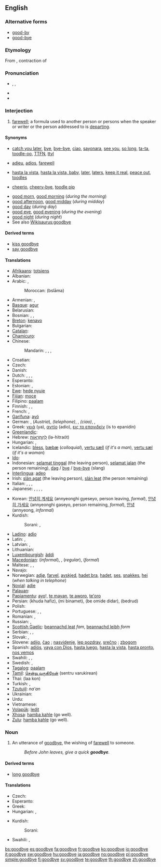 ==English==

===Alternative forms===
* [[good-by]]
* [[good-bye]]

===Etymology===
From {{etyl|enm|en}} {{term|godbwye||lang=enm}}, contraction of {{term||[[God]] [[be]] [[with]] [[ye]]}}

===Pronunciation===
* {{enPR|go͝odbīʹ}}, {{IPA|/gʊdˈbaɪ/}}, {{SAMPA|/gUd"baI/}}
* {{audio|En-us-goodbye.ogg|Audio (US)}}
* {{rhymes|aɪ}}

===Interjection===
{{en-intj}}

# [[farewell]]; a formula used to another person or persons when the speaker or writer or the person addressed to is [[depart]]ing.

====Synonyms====
* {{a|informal}} [[catch you later]], [[bye]], [[bye-bye]], [[ciao]], [[sayonara]], [[see you]], [[so long]], [[ta-ta]], [[toodle-oo]], [[TTFN]], [[ttyl]]
* {{a|formal}} [[adieu]], [[adios]], [[farewell]]
* {{a|slang}} [[hasta la vista]], [[hasta la vista, baby]], [[later]], [[laters]], [[keep it real]], [[peace out]], [[toodles]]
* {{a|UK, informal}} [[cheerio]], [[cheery-bye]], [[toodle pip]] {{a|dated}}
<!--no: just an incorrect spelling of "bye-bye": * [[buh-bye]] (''slang'')-->
* [[good morn]], [[good morning]] (''during the morning'')
* [[good afternoon]], [[good midday]] (''during midday'')
* [[good day]] (''during day'')
* [[good eve]], [[good evening]] (''during the evening'')
* [[good night]] (''during night'')
* See also [[Wikisaurus:goodbye]]

====Derived terms====
* [[kiss goodbye]]
* [[say goodbye]]

====Translations====
{{trans-top|farewell}}
* [[Afrikaans]]: [[totsiens]]
* Albanian: {{t-|sq|mirë u pafshim|xs=Albanian}}
* Arabic: {{t|ar|مع السلامة|tr=má`a al-salaama|sc=Arab}},  {{t|ar|إلى اللقاء|tr='ilaa al-liqaa'|sc=Arab}}
*: Moroccan: {{Arab|[[بسلامة]]}} (bslāma)
* Armenian: {{t-|hy|ցտեսություն|tr=c’tesut’yun|sc=Armn|xs=Armenian}}, {{t|hy|հաջողություն|tr=haǰoġut’yun|sc=Armn|xs=Armenian}}
* [[Basque]]: [[agur]]
* Belarusian: {{t|be|да пабачэння|tr=da pabáčennja|sc=Cyrl}}
* Bosnian: {{t-|bs|zbogom}}, {{t-|bs|pozdrav}}, {{t-|bs|doviđenja}}
* [[Breton]]: [[kenavo]]
* Bulgarian: {{t+|bg|довиждане|tr=dovizhdane|sc=Cyrl}}
* [[Catalan]]: {{t-|ca|adéu}}
* [[Chamicuro]]: {{tø|ccc|alyos}}
* Chinese:
*: Mandarin: {{t|zh|再見|sc=Hani}},  {{t|zh|再见|tr=zàijiàn|sc=Hani}},  {{t|zh|再會|sc=Hani}},  {{t|zh|再会|tr=zàihuì|sc=Hani}}
* Croatian: {{t-|hr|do viđenja}}
* Czech: {{t-|cs|na shledanou}}
* Danish: {{t+|da|farvel}}
* Dutch: {{t+|nl|tot ziens}}, {{t-|nl|doei}}, {{t+|nl|dag}}, {{t-|nl|houdoe}}
* Esperanto: {{t-|eo|adiaŭ|xs=Esperanto}}
* Estonian: {{t-|et|head aega}}, {{t-|et|nägemist}}
* [[Ewe]]: [[hede nyuie]]
* [[Fijian]]: [[moce]]
* Filipino: [[paalam]]
* Finnish: {{t-|fi|näkemiin}}, {{t+|fi|hyvästi}}, {{t-|fi|jäähyväiset}}
* French: {{t+|fr|au revoir}}, {{t+|fr|adieu}}
* [[Garífuna]]: [[ayó]]
* German: {{t|de|auf Wiedersehen}}, {{t|de|auf Wiederschauen}} (''Austria''), {{t|de|auf Wiederhören}} ''(telephone)'', {{t|de|tschüss}}, {{t|de|tschau}} ''(ciao)'', {{t|de|bis später}}, {{t|de|bis bald}}
* Greek: [[γειά]] (ya), [[αντίο]] (adio), [[εις το επανιδείν]] (is to epanidin)
* [[Greenlandic]]: {{t-|kl|baj|xs=Greenlandic}}
* Hebrew: [[להתראות|לְהִתְרָאוֹת]] (lə-hitraót)
* Hungarian: {{t+|hu|viszlát}}, {{t+|hu|viszontlátásra}}
* Icelandic: [[bless]], [[bæ]][[bæ]] (''colloquial''), [[vertu sæll]] (''if it's a man''), [[vertu sæl]] (''if it's a woman'')
* [[Ido]]: {{t|io|til rivido|xs=Ido}}
* Indonesian: [[selamat tinggal]] (the leaving person), [[selamat jalan]] (the person remaining), [[dag]] / [[bye]] / [[bye-bye]] (slang)
* [[Interlingua]]: [[adeo]]
* Irish: [[slán agat]] (the leaving person), [[slán leat]] (the person remaining)
* Italian: {{t+|it|arrivederci}}, {{t-|it|arrivederla}}, {{t+|it|addio}}, {{t+|it|ciao}}
* Japanese: {{t|ja|さようなら|tr=sayōnara|sc=Jpan}},  {{qualifier|leaving, formal}} {{t|ja|失礼します|tr=しつれいします, shitsurei-shimasu|sc=Jpan}},  {{t|ja|それでは|tr=sore dewa|sc=Jpan}},  {{t|ja|では|tr=dewa|sc=Jpan}},  {{qualifier|informal}} {{t|ja|じゃあ|tr=jā|sc=Jpan}}
{{trans-mid}}
* Korean: [[안녕히 계세요]] (annyeonghi gyeseyo, person leaving, ''formal''), [[안녕히 가세요]] (annyeonghi gaseyo, person remaining, ''formal''), [[안녕]] (annyeong, ''informal'')
* Kurdish:
*: Sorani: {{t|ku|خوا حافیز|tr=xwa hafîz|sc=ku-Arab}}, {{t|ku|خوات له‌گه‌ڵ|tr=xwat legell|sc=ku-Arab}}
* [[Ladino]]: [[adio]]
* Latin: {{t+|la|ave}}, {{t-|la|vale}}
* Latvian: {{t-|lv|atā|xs=Latvian}}, {{t-|lv|visu labu|xs=Latvian}}
* Lithuanian: {{t-|lt|viso gero|xs=Lithuanian}}
* [[Luxembourgish]]: [[äddi]]
* [[Macedonian]]: {{t|mk|чао|tr=čáо|sc=Cyrl|xs=Macedonian}} (''informal''),  {{t|mk|пријатно|tr=príjatno|sc=Cyrl|xs=Macedonian}} , {{t|mk|со здравје|tr=so zdrávje|sc=Cyrl|xs=Macedonian}}(''regular''),  {{t|mk|довидување|tr=dovidúvanje|sc=Cyrl|xs=Macedonian}} (''formal'')
* Maltese: {{t-|mt|ċaw|xs=Maltese}}, {{t-|mt|ċaw ċaw|xs=Maltese}}, {{t-|mt|saħħa|xs=Maltese}}
* Navajo: {{tø|nv|hágoónee'}}
* Norwegian: [[adjø]], [[farvel]], [[avskjed]], [[hadet bra]], [[hadet]], [[ses]], [[snakkes]], [[hei]] (''when talking in telephone'')
* [[Novial]]: [[adie]]
* [[Palauan]]: {{tø|pau|mechikung|xs=Palauan}}
* [[Papiamentu]]: [[ayo]]!, [[te mayan]], [[te aworo]], [[te'oro]]
* Persian: {{fa-Arab|[[خدا حافظ]]}} (khuda hafiz), {{fa-Arab|[[می بینمت]]}} (mi binamet), {{fa-Arab|[[به امید دیدار]]}} (be omide didar), {{fa-Arab|[[بدرود]]}} (bedrud)
* Polish: {{t+|pl|do widzenia}}
* Portuguese: {{t+|pt|adeus}}, {{t-|pt|até-logo}}, {{t-|pt|passe-bem}}
* Romanian: {{t-|ro|la revedere}}, {{t-|ro|pa}}
* Russian: {{t-|ru|до свидания|tr=do svidán[i]ja|sc=Cyrl}}, {{t+|ru|пока|tr=poká|sc=Cyrl}}
* [[Scottish Gaelic]]: [[beannachd leat]] ''fam'', [[beannachd leibh]] ''form''
* Serbian: {{t-|sr|zbogom}}, {{t-|sr|pozdrav}}, {{t-|sr|doviđenja}}
* Slovak: {{t-|sk|zbohom}}, {{t-|sk|do videnia}}
* Slovene: [[adijo]], [[čao]] {{informal}}; [[nasvidenje]], [[lep pozdrav]], [[srečno]] {{formal}}; [[zbogom]] {{archaic}}
* Spanish: [[adiós]], [[vaya con Dios]], [[hasta luego]], [[hasta la vista]], [[hasta pronto]], [[nos vemos]]
* Swahili: {{t+|sw|kwaheri|xs=Swahili}}, {{t-|sw|tuonane tena|xs=Swahili}},  {{t|sw|majaliwea|xs=Swahili}}
* Swedish: {{t+|sv|adjö}}, {{t+|sv|hej då}}
* [[Tagalog]]: [[paalam]]
* [[Tamil]]: [[சென்று வருகிறேன்]] (sentru varukirean)
* Thai: {{Thai|[[ลาก่อน]]}} (laa kon)
* Turkish: {{t-|tr|Allah'a ısmarladık}}, {{t-|tr|gule gule}}
* [[Tzutujil]]: ''na'an''
* Ukrainian: {{t-|uk|до побачення|tr=do pobáčennja|sc=Cyrl|xs=Ukrainian}}
* Urdu: {{t-|ur|خدا حافظ|tr=khuda hafiz|sc=ur-Arab|xs=Urdu}}
* Vietnamese: {{t+|vi|tạm biệt|xs=Vietnamese}}
* [[Volapük]]: [[ledit]]
* [[Xhosa]]: [[hamba kahle]] (go well).
* [[Zulu]]: [[hamba kahle]] (go well).
{{trans-bottom}}

===Noun===
{{en-noun}}

# An utterance of [[goodbye]], the wishing of [[farewell]] to someone.
#: ''Before John leaves, give a quick '''goodbye'''.''

====Derived terms====
* [[long goodbye]]

====Translations====
{{trans-top|an utterance of goodbye}}
* Czech: {{t|cs|rozloučení|n}}
* Esperanto: {{t|eo|adiaŭo|xs=Esperanto}}
* Greek: {{t+|el|αντίο|tr=ad'io|sc=Grek}}
* Hungarian: {{t|hu|istenhozzád}}, {{t|hu|búcsúszó}}
{{trans-mid}}
* Kurdish:
*: Sorani: {{t|ku|خواحافیزی|tr=xwa hafízí|sc=ku-Arab}}
* Swahili: {{t|sw|baibai|xs=Swahili}},  {{t|sw|majaliwea|xs=Swahili}}
{{trans-bottom}}

[[bs:goodbye]]
[[es:goodbye]]
[[fa:goodbye]]
[[fr:goodbye]]
[[ko:goodbye]]
[[io:goodbye]]
[[it:goodbye]]
[[sw:goodbye]]
[[hu:goodbye]]
[[ja:goodbye]]
[[no:goodbye]]
[[pl:goodbye]]
[[simple:goodbye]]
[[fi:goodbye]]
[[sv:goodbye]]
[[te:goodbye]]
[[th:goodbye]]
[[zh:goodbye]]